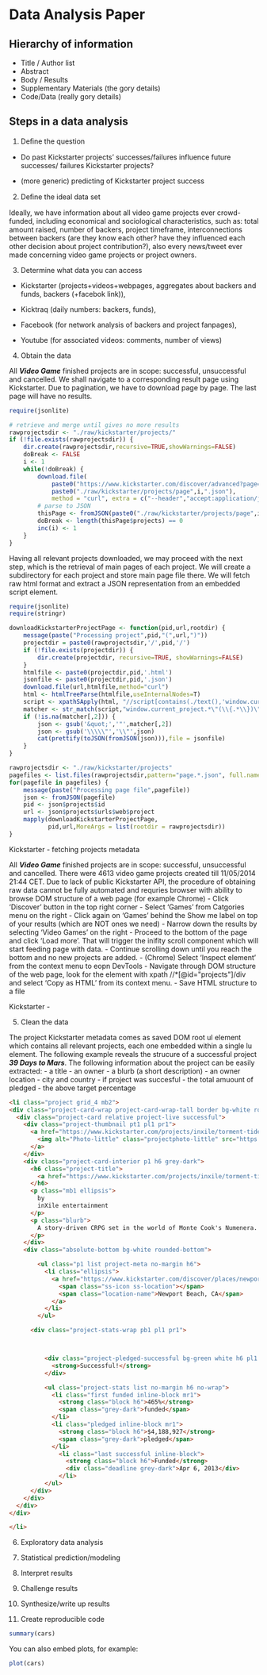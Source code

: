 Data Analysis Paper
========================================================

Hierarchy of information
------------------------
- Title / Author list
- Abstract
- Body / Results
- Supplementary Materials (the gory details)
- Code/Data (really gory details)

Steps in a data analysis
------------------------
1. Deﬁne the question

-  Do past Kickstarter projects' successes/failures influence future successes/ 
failures Kickstarter projects?

- (more generic) predicting of Kickstarter project success

2. Deﬁne the ideal data set

Ideally, we have information about all video game projects ever crowd-funded, including economical and sociological characteristics, such as: total amount raised, number of backers, project timeframe, interconnections between backers (are they know each other? have they influenced each other decision about project contribution?), also every news/tweet ever made concerning video game projects or project owners. 

3. Determine what data you can access

- Kickstarter (projects+videos+webpages, aggregates about backers and funds, 
  backers (+facebok link)), 

- Kicktraq (daily numbers: backers, funds), 

- Facebook (for network analysis of backers and project fanpages), 

- Youtube (for associated videos: comments, number of views)

4. Obtain the data

All ***Video Game*** finished projects are in scope: successful, unsuccessful and cancelled. We shall navigate to a corresponding result page using Kickstarter. Due to pagination, we have to download page by page. The last page will have no results.
```r
require(jsonlite)

# retrieve and merge until gives no more results
rawprojectsdir <- "./raw/kickstarter/projects/"
if (!file.exists(rawprojectsdir)) {
    dir.create(rawprojectsdir,recursive=TRUE,showWarnings=FALSE)
    doBreak <- FALSE
    i <- 1
    while(!doBreak) {
        download.file(
            paste0("https://www.kickstarter.com/discover/advanced?page=",i,"&category_id=35&sort=launch_date"), 
            paste0("./raw/kickstarter/projects/page",i,".json"),
            method = "curl", extra = c("--header","accept:application/json"))
        # parse to JSON
        thisPage <- fromJSON(paste0("./raw/kickstarter/projects/page",i,".json"))
        doBreak <- length(thisPage$projects) == 0
        inc(i) <- 1
    }
}
```

Having all relevant projects downloaded, we may proceed with the next step, which is the retrieval of main pages of each project. We will create a subdirectory for each project and store main page file there. We will fetch raw html format and extract a JSON representation from an embedded script element.  

```r
require(jsonlite)
require(stringr)

downloadKickstarterProjectPage <- function(pid,url,rootdir) {
    message(paste("Processing project",pid,"(",url,")"))
    projectdir = paste0(rawprojectsdir,'/',pid,'/')
    if (!file.exists(projectdir)) {
        dir.create(projectdir, recursive=TRUE, showWarnings=FALSE)
    }
    htmlfile <- paste0(projectdir,pid,'.html')
    jsonfile <- paste0(projectdir,pid,'.json')
    download.file(url,htmlfile,method="curl")
    html <- htmlTreeParse(htmlfile,useInternalNodes=T)
    script <- xpathSApply(html, "//script[contains(./text(),'window.current_project')]" ,xmlValue)
    matcher <- str_match(script,"window.current_project.*\"(\\{.*\\})\"")
    if (!is.na(matcher[,2])) {
        json <- gsub('&quot;','"',matcher[,2])
        json <- gsub('\\\\\"','\\"',json)
        cat(prettify(toJSON(fromJSON(json))),file = jsonfile)        
    }
}

rawprojectsdir <- "./raw/kickstarter/projects"
pagefiles <- list.files(rawprojectsdir,pattern="page.*.json", full.names=T)
for(pagefile in pagefiles) {
    message(paste("Processing page file",pagefile))
    json <- fromJSON(pagefile)
    pid <- json$projects$id
    url <- json$projects$urls$web$project
    mapply(downloadKickstarterProjectPage,
           pid,url,MoreArgs = list(rootdir = rawprojectsdir))
}
```

Kickstarter - fetching projects metadata

All ***Video Game*** finished projects are in scope: successful, unsuccessful 
and cancelled. There were 4613 video game projects created till 
11/05/2014 21:44 CET. Due to lack of public Kickstarter API, the procedure of 
obtaining raw data cannot be fully automated and requries browser with ability 
to browse DOM structure of a web page (for example Chrome)
- Click 'Discover' button in the top right corner
- Select 'Games' from Catgories menu on the right
- Click again on 'Games' behind the Show me label on top of your results (which
  are NOT ones we need)
- Narrow down the results by selecting 'Video Games' on the right
- Proceed to the bottom of the page and click 'Load more'. That will trigger 
  the inifity scroll component which will start feeding page with data. 
- Continue scrolling down until you reach the bottom and no new projects are 
  added.
- (Chrome) Select 'Inspect element' from the context menu to eopn DevTools
- Navigate through DOM structure of the web page, look for the element with 
  xpath //*[@id="projects"]/div and select 'Copy as HTML' from its context menu.
- Save HTML structure to a file



Kickstarter - 

5. Clean the data

The project Kickstarter metadata comes as saved DOM root ul element which contains all relevant projects, each one embedded within a single lu element. The following example reveals the strucure of a successful project ***39 Days to Mars***. The following information about the project can be easily extracted:
- a title
- an owner
- a blurb (a short description)
- an owner location  - city and country
- if project was succesful
- the total amuount of pledged
- the above target percentage


```html
<li class="project grid_4 mb2">
<div class="project-card-wrap project-card-wrap-tall border bg-white rounded clip">
  <div class="project-card relative project-live successful">
    <div class="project-thumbnail pt1 pl1 pr1">
      <a href="https://www.kickstarter.com/projects/inxile/torment-tides-of-numenera?ref=discovery" target="">
        <img alt="Photo-little" class="projectphoto-little" src="https://s3.amazonaws.com/ksr/projects/444692/photo-little.jpg?1397808737">
      </a>
    </div>
    <div class="project-card-interior p1 h6 grey-dark">
      <h6 class="project-title">
        <a href="https://www.kickstarter.com/projects/inxile/torment-tides-of-numenera?ref=discovery" target="" class="green-dark">Torment: Tides of Numenera</a>
      </h6>
      <p class="mb1 ellipsis">
        by
        inXile entertainment
      </p>
      <p class="blurb">
        A story-driven CRPG set in the world of Monte Cook's Numenera.  We are deeply appreciative to all of you who made this possible.
      </p>
    </div>
    <div class="absolute-bottom bg-white rounded-bottom">

        <ul class="p1 list project-meta no-margin h6">
          <li class="ellipsis">
            <a href="https://www.kickstarter.com/discover/places/newport-beach-ca" data-location="{&quot;id&quot;:23417205,&quot;name&quot;:&quot;Newport Beach&quot;,&quot;slug&quot;:&quot;newport-beach-ca&quot;,&quot;short_name&quot;:&quot;Newport Beach, CA&quot;,&quot;displayable_name&quot;:&quot;Newport Beach, CA&quot;,&quot;country&quot;:&quot;US&quot;,&quot;state&quot;:&quot;CA&quot;,&quot;urls&quot;:{&quot;web&quot;:{&quot;discover&quot;:&quot;https://www.kickstarter.com/discover/places/newport-beach-ca&quot;,&quot;location&quot;:&quot;https://www.kickstarter.com/locations/newport-beach-ca&quot;},&quot;api&quot;:{&quot;nearby_projects&quot;:&quot;https://api.kickstarter.com/v1/discover?signature=1399865433.7e4eebce02439cea3d284961d002b8e62be5236b&amp;woe_id=23417205&quot;}}}" class="grey-dark">
              <span class="ss-icon ss-location"></span>
              <span class="location-name">Newport Beach, CA</span>
            </a>
          </li>
        </ul>

      <div class="project-stats-wrap pb1 pl1 pr1">



          <div class="project-pledged-successful bg-green white h6 pl1 pr1 mb1">
            <strong>Successful!</strong>
          </div>

          <ul class="project-stats list no-margin h6 no-wrap">
            <li class="first funded inline-block mr1">
              <strong class="block h6">465%</strong>
              <span class="grey-dark">funded</span>
            </li>
            <li class="pledged inline-block mr1">
              <strong class="block h6">$4,188,927</strong>
              <span class="grey-dark">pledged</span>
            </li>
              <li class="last successful inline-block">
                <strong class="block h6">Funded</strong>
                <div class="deadline grey-dark">Apr 6, 2013</div>
              </li>
          </ul>
      </div>
    </div>
  </div>
</div>

</li>
```

6. Exploratory data analysis

7. Statistical prediction/modeling

8. Interpret results

9. Challenge results

10. Synthesize/write up results

11. Create reproducible code
```r
summary(cars)
```

You can also embed plots, for example:

```r
plot(cars)
```

